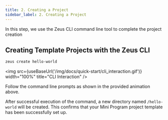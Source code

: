 ```yaml
---
title: 2. Creating a Project
sidebar_label: 2. Creating a Project
---
```



In this step, we use the Zeus CLI command line tool to complete the project creation

## Creating Template Projects with the Zeus CLI

```sh
zeus create hello-world
```

<img src={useBaseUrl('/img/docs/quick-start/cli_interaction.gif')} width="100%" title="CLI Interaction" />

Follow the command line prompts as shown in the provided animation above.

After successful execution of the command, a new directory named `/hello-world` will be created. This confirms that your Mini Program project template has been successfully set up.
